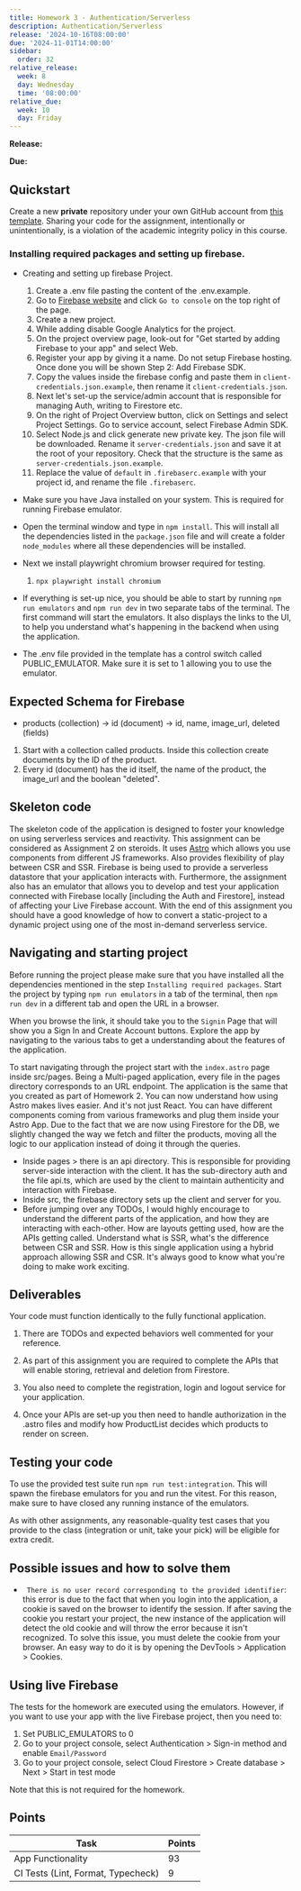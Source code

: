 ```yaml
---
title: Homework 3 - Authentication/Serverless
description: Authentication/Serverless
release: '2024-10-16T08:00:00'
due: '2024-11-01T14:00:00'
sidebar:
  order: 32
relative_release:
  week: 8
  day: Wednesday
  time: '08:00:00'
relative_due:
  week: 10
  day: Friday
---
```




**Release:** <DueDate relativeDate={frontmatter.relative_release} />

**Due:** <DueDate relativeDate={frontmatter.relative_due} />

## Quickstart

Create a new **private** repository under your own GitHub account
from [this template](https://github.com/swad-cs-uic/homework3-f24). Sharing your
code for the assignment, intentionally or unintentionally, is a violation of the
academic integrity policy in this course.

### Installing required packages and setting up firebase.

- Creating and setting up firebase Project.

  1.  Create a .env file pasting the content of the .env.example.
  1.  Go to [Firebase website](https://firebase.google.com) and click `Go to console` on the top right of the page.
  1.  Create a new project.
  1.  While adding disable Google Analytics for the project.
  1.  On the project overview page, look-out for "Get started by adding Firebase to your app" and select Web.
  1.  Register your app by giving it a name. Do not setup Firebase hosting. Once done you will be shown Step 2: Add Firebase SDK.
  1.  Copy the values inside the firebase config and paste them in `client-credentials.json.example`, then rename it `client-credentials.json`.
  1.  Next let's set-up the service/admin account that is responsible for managing Auth, writing to Firestore etc.
  1.  On the right of Project Overview button, click on Settings and select Project Settings. Go to service account, select Firebase Admin SDK.
  1.  Select Node.js and click generate new private key. The json file will be downloaded. Rename it `server-credentials.json` and save it at the root of your repository. Check that the structure is the same as `server-credentials.json.example`.
  1.  Replace the value of `default` in `.firebaserc.example` with your project id, and rename the file `.firebaserc`.

- Make sure you have Java installed on your system. This is required for running Firebase emulator.
- Open the terminal window and type in `npm install`. This will install all the dependencies listed in the `package.json` file and will create a folder `node_modules` where all these dependencies will be installed.
- Next we install playwright chromium browser required for testing.
  1. `npx playwright install chromium`
- If everything is set-up nice, you should be able to start by running `npm run emulators` and `npm run dev` in two separate tabs of the terminal. The first command will start the emulators. It also displays the links to the UI, to help you understand what's happening in the backend when using the application.
- The .env file provided in the template has a control switch called PUBLIC_EMULATOR. Make sure it is set to 1 allowing you to use the emulator.

## Expected Schema for Firebase

- products (collection) -> id (document) -> id, name, image_url, deleted (fields)

1. Start with a collection called products. Inside this collection create documents by the ID of the product.
2. Every id (document) has the id itself, the name of the product, the image_url and the boolean "deleted".

## Skeleton code

The skeleton code of the application is designed to foster your knowledge on using serverless services and reactivity. This assignment can be considered as Assignment 2 on steroids. It uses [Astro](https://astro.build/) which allows you use components from different JS frameworks. Also provides flexibility of play between CSR and SSR. Firebase is being used to provide a serverless datastore that your application interacts with. Furthermore, the assignment also has an emulator that allows you to develop and test your application connected with Firebase locally [including the Auth and Firestore], instead of affecting your Live Firebase account. With the end of this assignment you should have a good knowledge of how to convert a static-project to a dynamic project using one of the most in-demand serverless service.

## Navigating and starting project

Before running the project please make sure that you have installed all the dependencies mentioned in the step `Installing required packages`. Start the project by typing `npm run emulators` in a tab of the terminal, then `npm run dev` in a different tab and open the URL in a browser.

When you browse the link, it should take you to the `Signin` Page that will show you a Sign In and Create Account buttons. Explore the app by navigating to the various tabs to get a understanding about the features of the application.

To start navigating through the project start with the `index.astro` page inside src/pages. Being a Multi-paged application, every file in the pages directory corresponds to an URL endpoint.
The application is the same that you created as part of Homework 2. You can now understand how using Astro makes lives easier. And it's not just React. You can have different components coming from various frameworks and plug them inside your Astro App.
Due to the fact that we are now using Firestore for the DB, we slightly changed the way we fetch and filter the products, moving all the logic to our application instead of doing it through the queries.

- Inside pages > there is an api directory. This is responsible for providing server-side interaction with the client. It has the sub-directory auth and the file api.ts, which are used by the client to maintain authenticity and interaction with Firebase.
- Inside src, the firebase directory sets up the client and server for you.
- Before jumping over any TODOs, I would highly encourage to understand the different parts of the application, and how they are interacting with each-other. How are layouts getting used, how are the APIs getting called. Understand what is SSR, what's the difference between CSR and SSR. How is this single application using a hybrid approach allowing SSR and CSR. It's always good to know what you're doing to make work exciting.

## Deliverables

Your code must function identically to the fully functional application.

1. There are TODOs and expected behaviors well commented for your reference.

2. As part of this assignment you are required to complete the APIs that will enable storing, retrieval and deletion from Firestore.

3. You also need to complete the registration, login and logout service for your application.

4. Once your APIs are set-up you then need to handle authorization in the .astro files and modify how ProductList decides which products to render on screen.

## Testing your code

To use the provided test suite run `npm run test:integration`. This will spawn the firebase emulators for you and run the vitest. For this reason, make sure to have closed any running instance of the emulators.

As with other assignments, any reasonable-quality test cases that you provide to the class (integration or unit, take your pick) will be eligible for extra credit.

## Possible issues and how to solve them

- ` There is no user record corresponding to the provided identifier`: this error is due to the fact that when you login into the application, a cookie is saved on the browser to identify the session. If after saving the cookie you restart your project, the new instance of the application will detect the old cookie and will throw the error because it isn't recognized. To solve this issue, you must delete the cookie from your browser. An easy way to do it is by opening the DevTools > Application > Cookies.

## Using live Firebase

The tests for the homework are executed using the emulators. However, if you want to use your app with the live Firebase project, then you need to:

1. Set PUBLIC_EMULATORS to 0
1. Go to your project console, select Authentication > Sign-in method and enable `Email/Password`
1. Go to your project console, select Cloud Firestore > Create database > Next > Start in test mode

Note that this is not required for the homework.

## Points

| Task                               | Points |
| ---------------------------------- | ------ |
| App Functionality                  | 93     |
| CI Tests (Lint, Format, Typecheck) | 9      |
